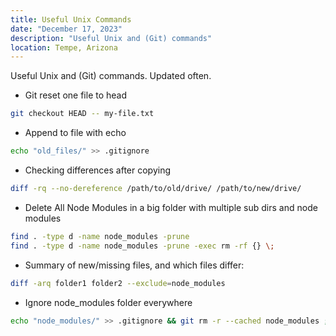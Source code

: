```yaml
---
title: Useful Unix Commands
date: "December 17, 2023"
description: "Useful Unix and (Git) commands"
location: Tempe, Arizona
---
```


Useful Unix and (Git) commands. Updated often.

- Git reset one file to head

```bash
git checkout HEAD -- my-file.txt
```

- Append to file with echo

```bash
echo "old_files/" >> .gitignore
```

- Checking differences after copying

```bash
diff -rq --no-dereference /path/to/old/drive/ /path/to/new/drive/
```

- Delete All Node Modules in a big folder with multiple sub dirs and node modules

```bash
find . -type d -name node_modules -prune
find . -type d -name node_modules -prune -exec rm -rf {} \;
```

- Summary of new/missing files, and which files differ:

```bash
diff -arq folder1 folder2 --exclude=node_modules
```

- Ignore node_modules folder everywhere

```bash
echo "node_modules/" >> .gitignore && git rm -r --cached node_modules ; git status
```
